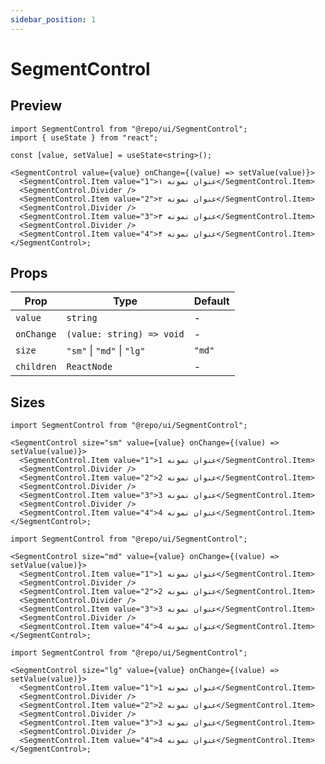 ```yaml
---
sidebar_position: 1
---
```


# SegmentControl

## Preview


<Container>
  <SegmentControlPreview size="md" />
</Container>

```tsx
import SegmentControl from "@repo/ui/SegmentControl";
import { useState } from "react";

const [value, setValue] = useState<string>();

<SegmentControl value={value} onChange={(value) => setValue(value)}>
  <SegmentControl.Item value="1">عنوان نمونه ۱</SegmentControl.Item>
  <SegmentControl.Divider />
  <SegmentControl.Item value="2">عنوان نمونه ۲</SegmentControl.Item>
  <SegmentControl.Divider />
  <SegmentControl.Item value="3">عنوان نمونه ۳</SegmentControl.Item>
  <SegmentControl.Divider />
  <SegmentControl.Item value="4">عنوان نمونه ۴</SegmentControl.Item>
</SegmentControl>;
```

## Props

| Prop       | Type                       | Default |
| ---------- | -------------------------- | ------- |
| `value`    | `string`                   | -       |
| `onChange` | `(value: string) => void`  | -       |
| `size`     | `"sm"` \| `"md"` \| `"lg"` | `"md"`  |
| `children` | `ReactNode`                | -       |

## Sizes

<Container>
  <SegmentControlPreview size="sm" />
</Container>

```tsx
import SegmentControl from "@repo/ui/SegmentControl";

<SegmentControl size="sm" value={value} onChange={(value) => setValue(value)}>
  <SegmentControl.Item value="1">عنوان نمونه 1</SegmentControl.Item>
  <SegmentControl.Divider />
  <SegmentControl.Item value="2">عنوان نمونه 2</SegmentControl.Item>
  <SegmentControl.Divider />
  <SegmentControl.Item value="3">عنوان نمونه 3</SegmentControl.Item>
  <SegmentControl.Divider />
  <SegmentControl.Item value="4">عنوان نمونه 4</SegmentControl.Item>
</SegmentControl>;
```

<Container>
  <SegmentControlPreview size="md" />
</Container>

```tsx
import SegmentControl from "@repo/ui/SegmentControl";

<SegmentControl size="md" value={value} onChange={(value) => setValue(value)}>
  <SegmentControl.Item value="1">عنوان نمونه 1</SegmentControl.Item>
  <SegmentControl.Divider />
  <SegmentControl.Item value="2">عنوان نمونه 2</SegmentControl.Item>
  <SegmentControl.Divider />
  <SegmentControl.Item value="3">عنوان نمونه 3</SegmentControl.Item>
  <SegmentControl.Divider />
  <SegmentControl.Item value="4">عنوان نمونه 4</SegmentControl.Item>
</SegmentControl>;
```

<Container>
  <SegmentControlPreview size="lg" />
</Container>

```tsx
import SegmentControl from "@repo/ui/SegmentControl";

<SegmentControl size="lg" value={value} onChange={(value) => setValue(value)}>
  <SegmentControl.Item value="1">عنوان نمونه 1</SegmentControl.Item>
  <SegmentControl.Divider />
  <SegmentControl.Item value="2">عنوان نمونه 2</SegmentControl.Item>
  <SegmentControl.Divider />
  <SegmentControl.Item value="3">عنوان نمونه 3</SegmentControl.Item>
  <SegmentControl.Divider />
  <SegmentControl.Item value="4">عنوان نمونه 4</SegmentControl.Item>
</SegmentControl>;
```
